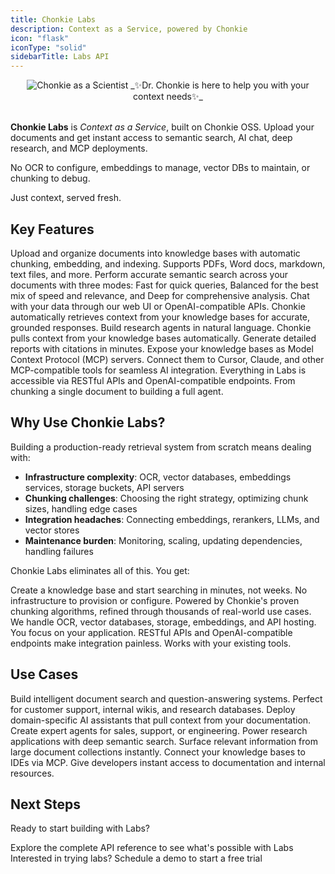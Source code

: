 ```yaml
---
title: Chonkie Labs
description: Context as a Service, powered by Chonkie
icon: "flask"
iconType: "solid"
sidebarTitle: Labs API
---
```


<div align="center">
  <img
    src="/assets/logo/chonkie_scientist.png"
    alt="Chonkie as a Scientist"
    height={200}
    width={200}
    noZoom
  />
  _✨Dr. Chonkie is here to help you with your context needs✨_
</div>

<br />

**Chonkie Labs** is _Context as a Service_, built on Chonkie OSS.
Upload your documents and get instant access to semantic search, AI chat, deep research, and MCP deployments.

No OCR to configure, embeddings to manage, vector DBs to maintain, or chunking to debug.

Just context, served fresh.

## Key Features

<CardGroup cols={2}>
  <Card title="Knowledge Bases" icon="database">
    Upload and organize documents into knowledge bases with automatic chunking,
    embedding, and indexing. Supports PDFs, Word docs, markdown, text files, and
    more.
  </Card>
  <Card title="Semantic Search" icon="magnifying-glass">
    Perform accurate semantic search across your documents with three modes:
    Fast for quick queries, Balanced for the best mix of speed and relevance,
    and Deep for comprehensive analysis.
  </Card>
  <Card title="Document Chat" icon="messages">
    Chat with your data through our web UI or OpenAI-compatible APIs. Chonkie
    automatically retrieves context from your knowledge bases for accurate,
    grounded responses.
  </Card>
  <Card title="Research Agents" icon="user-robot">
    Build research agents in natural language. Chonkie pulls context from your
    knowledge bases automatically. Generate detailed reports with citations in
    minutes.
  </Card>
  <Card title="MCP Integration" icon="plug">
    Expose your knowledge bases as Model Context Protocol (MCP) servers. Connect
    them to Cursor, Claude, and other MCP-compatible tools for seamless AI
    integration.
  </Card>
  <Card title="API Native" icon="code">
    Everything in Labs is accessible via RESTful APIs and OpenAI-compatible
    endpoints. From chunking a single document to building a full agent.
  </Card>
</CardGroup>

## Why Use Chonkie Labs?

Building a production-ready retrieval system from scratch means dealing with:

- **Infrastructure complexity**: OCR, vector databases, embeddings services, storage buckets, API servers
- **Chunking challenges**: Choosing the right strategy, optimizing chunk sizes, handling edge cases
- **Integration headaches**: Connecting embeddings, rerankers, LLMs, and vector stores
- **Maintenance burden**: Monitoring, scaling, updating dependencies, handling failures

Chonkie Labs eliminates all of this. You get:

<CardGroup cols={2}>
  <Card title="Instant Setup" icon="rocket">
    Create a knowledge base and start searching in minutes, not weeks. No
    infrastructure to provision or configure.
  </Card>
  <Card title="Battle-Tested Chunking" icon="check">
    Powered by Chonkie's proven chunking algorithms, refined through thousands
    of real-world use cases.
  </Card>
  <Card title="Managed Infrastructure" icon="server">
    We handle OCR, vector databases, storage, embeddings, and API hosting. You
    focus on your application.
  </Card>
  <Card title="API-First Design" icon="brackets-curly">
    RESTful APIs and OpenAI-compatible endpoints make integration painless.
    Works with your existing tools.
  </Card>
</CardGroup>

## Use Cases

<AccordionGroup>
  <Accordion title="Document Q&A" icon="comments-question">
    Build intelligent document search and question-answering systems. Perfect
    for customer support, internal wikis, and research databases.
  </Accordion>
  <Accordion title="AI Assistants" icon="user-robot">
    Deploy domain-specific AI assistants that pull context from your
    documentation. Create expert agents for sales, support, or engineering.
  </Accordion>
  <Accordion title="Research Tools" icon="flask-vial">
    Power research applications with deep semantic search. Surface relevant
    information from large document collections instantly.
  </Accordion>
  <Accordion title="Contextual AI Coding" icon="code">
    Connect your knowledge bases to IDEs via MCP. Give developers instant access
    to documentation and internal resources.
  </Accordion>
</AccordionGroup>

## Next Steps

Ready to start building with Labs?

<CardGroup cols={2}>
  <Card title="API Documentation" icon="book" href="/api/knowledge/create">
    Explore the complete API reference to see what's possible with Labs
  </Card>
  <Card title="Book a Demo" icon="calendar" href="https://cal.com/shreyashn">
    Interested in trying labs? Schedule a demo to start a free trial
  </Card>
</CardGroup>
